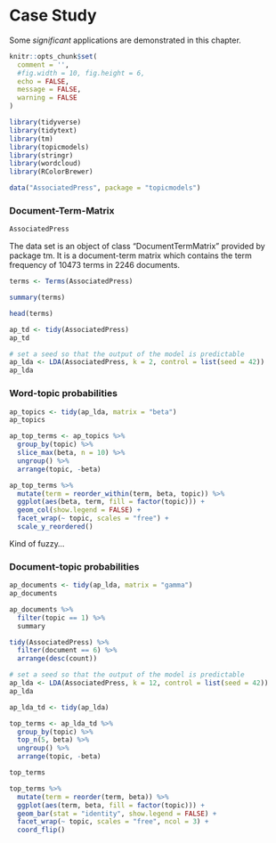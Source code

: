 # Case Study

Some _significant_ applications are demonstrated in this chapter.

```r
knitr::opts_chunk$set(
  comment = '', 
  #fig.width = 10, fig.height = 6,
  echo = FALSE,
  message = FALSE,
  warning = FALSE
)
```


```r
library(tidyverse)
library(tidytext)
library(tm)
library(topicmodels)
library(stringr)
library(wordcloud)
library(RColorBrewer)
```

```r
data("AssociatedPress", package = "topicmodels")
```

### Document-Term-Matrix

```r
AssociatedPress
```

The data set is an object of class "DocumentTermMatrix" provided by package tm. It is a document-term matrix which contains the term frequency of 10473 terms in 2246 documents. 

```r
terms <- Terms(AssociatedPress)
```
```r
summary(terms)
```
```r
head(terms)
```

```r
ap_td <- tidy(AssociatedPress)
ap_td
```



```r
# set a seed so that the output of the model is predictable
ap_lda <- LDA(AssociatedPress, k = 2, control = list(seed = 42))
ap_lda
```

### Word-topic probabilities

```r
ap_topics <- tidy(ap_lda, matrix = "beta")
ap_topics
```

```r
ap_top_terms <- ap_topics %>%
  group_by(topic) %>%
  slice_max(beta, n = 10) %>% 
  ungroup() %>%
  arrange(topic, -beta)

ap_top_terms %>%
  mutate(term = reorder_within(term, beta, topic)) %>%
  ggplot(aes(beta, term, fill = factor(topic))) +
  geom_col(show.legend = FALSE) +
  facet_wrap(~ topic, scales = "free") +
  scale_y_reordered()
```
Kind of fuzzy...

### Document-topic probabilities

```r
ap_documents <- tidy(ap_lda, matrix = "gamma")
ap_documents
```

```r
ap_documents %>%
  filter(topic == 1) %>%
  summary
```


```r
tidy(AssociatedPress) %>%
  filter(document == 6) %>%
  arrange(desc(count))
```


```r
# set a seed so that the output of the model is predictable
ap_lda <- LDA(AssociatedPress, k = 12, control = list(seed = 42))
ap_lda
```

```r
ap_lda_td <- tidy(ap_lda)
```
```r
top_terms <- ap_lda_td %>%
  group_by(topic) %>%
  top_n(5, beta) %>%
  ungroup() %>%
  arrange(topic, -beta)

top_terms
```

```r
top_terms %>%
  mutate(term = reorder(term, beta)) %>%
  ggplot(aes(term, beta, fill = factor(topic))) +
  geom_bar(stat = "identity", show.legend = FALSE) +
  facet_wrap(~ topic, scales = "free", ncol = 3) +
  coord_flip()
```









